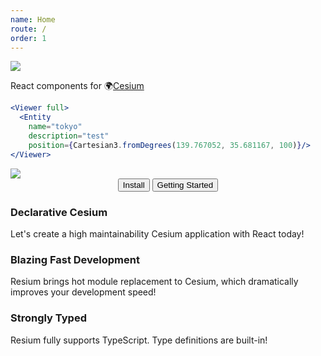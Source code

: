 ```yaml
---
name: Home
route: /
order: 1
---
```



<img src={logo} />

React components for 🌍[Cesium](https://cesiumjs.org/)

```jsx
<Viewer full>
  <Entity
    name="tokyo"
    description="test"
    position={Cartesian3.fromDegrees(139.767052, 35.681167, 100)}/>
</Viewer>
```

<img src={screenshot} /> 

<Center>
  <Button to="/install">Install</Button>
  <Button to="/getting_started">Getting Started</Button>
</Center>

<FeatureWrapper>
  <Feature>
    <h3>Declarative Cesium</h3>
    <p>Let's create a high maintainability Cesium application with React today!</p>
  </Feature>
  <Feature>
    <h3>Blazing Fast Development</h3>
    <p>Resium brings hot module replacement to Cesium, which dramatically improves your development speed!</p>
  </Feature>
  <Feature>
    <h3>Strongly Typed</h3>
    <p>Resium fully supports TypeScript. Type definitions are built-in!</p>
  </Feature>
</FeatureWrapper>
